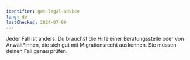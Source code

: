 ```yaml
---
identifier: get-legal-advice
lang: de
lastChecked: 2024-07-09
---
```


Jeder Fall ist anders. Du brauchst die Hilfe einer <InternalShortLink identifier="contacts">Beratungsstelle</InternalShortLink> oder von Anwält*innen, die sich gut mit Migrationsrecht auskennen. Sie müssen deinen Fall genau prüfen.